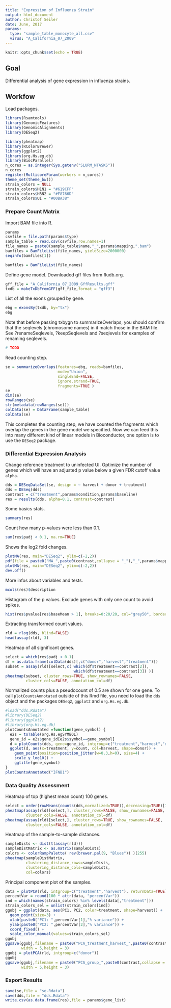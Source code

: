```yaml
---
title: "Expression of Influenza Strain"
output: html_document
author: Christof Seiler
date: June, 2017
params:
  type: "sample_table_monocyte_all.csv"
  virus: "A_California_07_2009"
---
```


```r
knitr::opts_chunk$set(echo = TRUE)
```

## Goal

Differential analysis of gene expression in influenza strains.

## Workfow

Load packages.

```r
library(Rsamtools)
library(GenomicFeatures)
library(GenomicAlignments)
library(DESeq2)

library(pheatmap)
library(RColorBrewer)
library(ggplot2)
library(org.Hs.eg.db)
library(BiocParallel)
n_cores = as.integer(Sys.getenv("SLURM_NTASKS"))
n_cores
register(MulticoreParam(workers = n_cores))
theme_set(theme_bw())
strain_colors = NULL
strain_colors$H1N1 = "#619CFF"
strain_colors$H3N2 = "#F8766D"
strain_colors$UI = "#00BA38"
```

### Prepare Count Matrix

Import BAM file into R.

```r
params
csvfile = file.path(params$type)
sample_table = read.csv(csvfile,row.names=1)
file_names = paste0(sample_table$name,"_",params$mapping,".bam")
bamfiles = BamFileList(file_names, yieldSize=2000000)
seqinfo(bamfiles[1])

bamfiles = BamFileList(file_names)

```

Define gene model. Downloaded gff files from fludb.org.

```r
gff_file = "A_California_07_2009_GffResults.gff"
txdb = makeTxDbFromGFF(gff_file,format = "gff3")
```

List of all the exons grouped by gene.

```r
ebg = exonsBy(txdb, by="tx")
ebg
```

Note that before passing txbygn to summarizeOverlaps, you should confirm that the seqlevels (chromosome names) in
it match those in the BAM file. See ?renameSeqlevels, ?keepSeqlevels and ?seqlevels for examples of renaming
seqlevels.

```r
# TODO
```

Read counting step.

```r
se = summarizeOverlaps(features=ebg, reads=bamfiles,
                       mode="Union",
                       singleEnd=FALSE,
                       ignore.strand=TRUE,
                       fragments=TRUE )
se
dim(se)
rowRanges(se)
str(metadata(rowRanges(se)))
colData(se) = DataFrame(sample_table)
colData(se)
```

This completes the counting step, we have counted the fragments which overlap the genes in the gene model we specified. Now we can feed this into many different kind of linear models in Bioconductor, one option is to use the ``DESeq2`` package.

### Differential Expression Analysis

Change reference treatment to uninfected UI. Optimize the number of genes which will have an adjusted p value below a given FDR cutoff value ``alpha``.

```r
dds = DESeqDataSet(se, design = ~ harvest + donor + treatment)
dds = DESeq(dds)
contrast = c("treatment",params$condition,params$baseline)
res = results(dds, alpha=0.1, contrast=contrast)
```

Some basics stats.

```r
summary(res)
```

Count how many p-values were less than 0.1.

```r
sum(res$padj < 0.1, na.rm=TRUE)
```

Shows the log2 fold changes.

```r
plotMA(res, main="DESeq2", ylim=c(-2,2))
pdf(file = paste0("MA_",paste0(contrast,collapse = "_"),"_",params$mapping,".pdf"),width = 5,height = 4)
plotMA(res, main="DESeq2", ylim=c(-2,2))
dev.off()
```

More infos about variables and tests.

```r
mcols(res)$description
```

Histogram of the p values. Exclude genes with only one count to avoid spikes.

```r
hist(res$pvalue[res$baseMean > 1], breaks=0:20/20, col="grey50", border="white")
```

Extracting transformed count values.

```r
rld = rlog(dds, blind=FALSE)
head(assay(rld), 3)
```

Heatmap of all significant genes.

```r
select = which(res$padj < 0.1)
df = as.data.frame(colData(dds)[,c("donor","harvest","treatment")])
subset = assay(rld)[select,c( which(df$treatment==contrast[2]), 
                              which(df$treatment==contrast[3]) )]
pheatmap(subset, cluster_rows=TRUE, show_rownames=FALSE,
         cluster_cols=FALSE, annotation_col=df)
```

Normalized counts plus a pseudocount of 0.5 are shown for one gene. To call ``plotCountsAnnotated`` outside of this Rmd file, you need to load the ``dds`` object and the packages ``DESeq2``, ``ggplot2`` and ``org.Hs.eg.db``.

```r
#load("dds.Rdata")
#library(DESeq2)
#library(ggplot2)
#library(org.Hs.eg.db)
plotCountsAnnotated =function(gene_symbol) {
  e2s = toTable(org.Hs.egSYMBOL)
  gene_id = e2s$gene_id[e2s$symbol==gene_symbol]
  d = plotCounts(dds, gene=gene_id, intgroup=c("treatment","harvest","donor"),returnData=TRUE)
  ggplot(d, aes(x=treatment, y=count, col=harvest, shape=donor)) +
    geom_point(position=position_jitter(w=0.3,h=0), size=4) +
    scale_y_log10() + 
    ggtitle(gene_symbol)
}
plotCountsAnnotated("IFNB1")
```

### Data Quality Assessment

Heatmap of top (highest mean count) 100 genes.

```r
select = order(rowMeans(counts(dds,normalized=TRUE)),decreasing=TRUE)[1:100]
pheatmap(assay(rld)[select,], cluster_rows=FALSE, show_rownames=FALSE,
         cluster_cols=FALSE, annotation_col=df)
pheatmap(assay(rld)[select,], cluster_rows=TRUE, show_rownames=FALSE,
         cluster_cols=FALSE, annotation_col=df)
```

Heatmap of the sample-to-sample distances.

```r
sampleDists <- dist(t(assay(rld)))
sampleDistMatrix <- as.matrix(sampleDists)
colors <- colorRampPalette( rev(brewer.pal(9, "Blues")) )(255)
pheatmap(sampleDistMatrix,
         clustering_distance_rows=sampleDists,
         clustering_distance_cols=sampleDists,
         col=colors)
```

Principal component plot of the samples.

```r
data = plotPCA(rld, intgroup=c("treatment","harvest"), returnData=TRUE)
percentVar = round(100 * attr(data, "percentVar"))
ind = which(names(strain_colors) %in% levels(data[,"treatment"]))
strain_colors_sel = unlist(strain_colors[ind])
ggobj = ggplot(data, aes(PC1, PC2, color=treatment, shape=harvest)) +
  geom_point(size=3) +
  xlab(paste0("PC1: ",percentVar[1],"% variance")) +
  ylab(paste0("PC2: ",percentVar[2],"% variance")) +
  coord_fixed() + 
  scale_color_manual(values=strain_colors_sel)
ggobj
ggsave(ggobj,filename = paste0("PCA_treatment_harvest_",paste0(contrast,collapse = "_"),"_",params$mapping,".pdf"),
       width = 5,height = 3)
ggobj = plotPCA(rld, intgroup=c("donor"))
ggobj
ggsave(ggobj,filename = paste0("PCA_group_",paste0(contrast,collapse = "_"),"_",params$mapping,".pdf"),
       width = 5,height = 3)
```

### Export Results

```r
save(se,file = "se.Rdata")
save(dds,file = "dds.Rdata")
write.csv(as.data.frame(res),file = params$gene_list)
```
